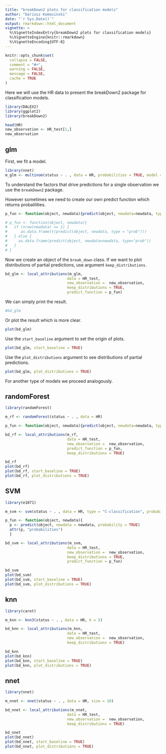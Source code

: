 ```yaml
---
title: "breakDown2 plots for classification models"
author: "Dariusz Komosinski"
date: "`r Sys.Date()`"
output: rmarkdown::html_document
vignette: >
  %\VignetteIndexEntry{breakDown2 plots for classification models}
  %\VignetteEngine{knitr::rmarkdown}
  %\VignetteEncoding{UTF-8}
---
```


```r
knitr::opts_chunk$set(
  collapse = FALSE,
  comment = "#>",
  warning = FALSE,
  message = FALSE,
  cache = TRUE
)
```

Here we will use the HR data to present the breakDown2 package for classification models.

```r
library(DALEX2)
library(ggplot2)
library(breakDown2)

head(HR)
new_observation <- HR_test[1,]
new_observation
```


## glm

First, we fit a model.

```r
library(nnet)
m_glm <- multinom(status ~ . , data = HR, probabilities = TRUE, model = TRUE)
```

To understand the factors that drive predictions for a single observation we use the `breakDown2` package.

However sometimes we need to create our own predict function which returns probalilities.


```r
p_fun <- function(object, newdata){predict(object, newdata=newdata, type="prob")}

# p_fun <- function(object, newdata){
#   if (nrow(newdata) == 1) {
#      as.data.frame(t(predict(object, newdata, type = "prob")))
#   } else {
#     as.data.frame(predict(object, newdata=newdata, type="prob"))
#   }
# }
```

Now we create an object of the `break_down` class. If we want to plot distributions of partial predictions, use argument `keep_distributions`. 

```r
bd_glm <- local_attributions(m_glm,
                            data = HR_test,
                            new_observation =  new_observation,
                            keep_distributions = TRUE,
                            predict_function = p_fun)
```

We can simply print the result.

```r
#bd_glm
```

Or plot the result which is more clear.

```r
plot(bd_glm)
```

Use the `start_baseline` argument to set the origin of plots.

```r
plot(bd_glm, start_baseline = TRUE)
```

Use the `plot_distributions` argument to see distributions of partial predictions.

```r
plot(bd_glm, plot_distributions = TRUE)
```

For another type of models we proceed analogously.

## randomForest

```r
library(randomForest)

m_rf <- randomForest(status ~ . , data = HR)

p_fun <- function(object, newdata){predict(object, newdata=newdata, type="prob")}

bd_rf <- local_attributions(m_rf,
                            data = HR_test,
                            new_observation =  new_observation,
                            predict_function = p_fun,
                            keep_distributions = TRUE)

bd_rf
plot(bd_rf)
plot(bd_rf, start_baseline = TRUE)
plot(bd_rf, plot_distributions = TRUE)
```

## SVM

```r
library(e1071)

m_svm <- svm(status ~ . , data = HR, type = "C-classification", probability = TRUE)

p_fun <- function(object, newdata){
  p <- predict(object, newdata = newdata, probability = TRUE)
  attr(p, "probabilities")
  }

bd_svm <- local_attributions(m_svm,
                            data = HR_test,
                            new_observation =  new_observation,
                            keep_distributions = TRUE,
                            predict_function = p_fun)

bd_svm
plot(bd_svm)
plot(bd_svm, start_baseline = TRUE)
plot(bd_svm, plot_distributions = TRUE)
```

## knn

```r
library(caret)

m_knn <- knn3(status ~ . , data = HR, k = 5)

bd_knn <- local_attributions(m_knn,
                            data = HR_test,
                            new_observation =  new_observation,
                            keep_distributions = TRUE)

bd_knn
plot(bd_knn)
plot(bd_knn, start_baseline = TRUE)
plot(bd_knn, plot_distributions = TRUE)
```

## nnet

```r
library(nnet)

m_nnet <- nnet(status ~ . , data = HR, size = 10)

bd_nnet <- local_attributions(m_nnet,
                            data = HR_test,
                            new_observation =  new_observation,
                            keep_distributions = TRUE)

bd_nnet
plot(bd_nnet)
plot(bd_nnet, start_baseline = TRUE)
plot(bd_nnet, plot_distributions = TRUE)
```

<!-- ## lightGBM -->

<!-- ```{r} -->


<!-- ``` -->
